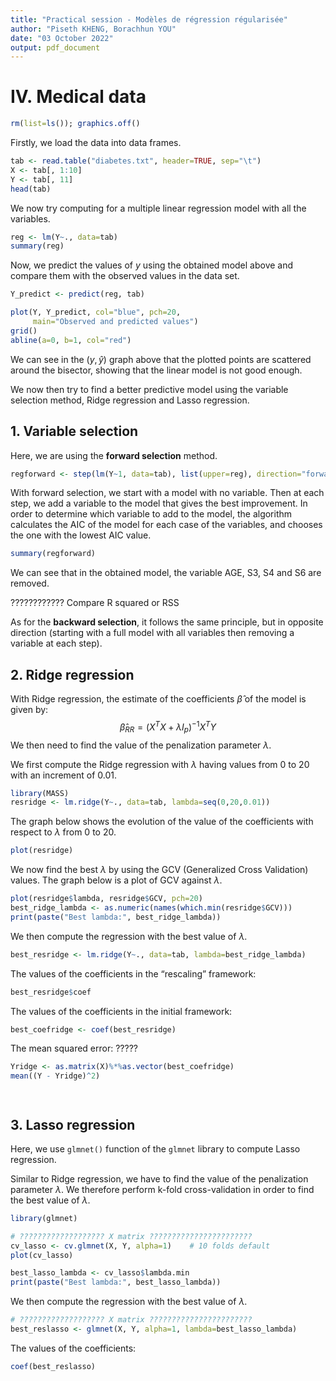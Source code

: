 ```yaml
---
title: "Practical session - Modèles de régression régularisée"
author: "Piseth KHENG, Borachhun YOU"
date: "03 October 2022"
output: pdf_document
---
```


# IV. Medical data

```r
rm(list=ls()); graphics.off()
```

Firstly, we load the data into data frames.
```r
tab <- read.table("diabetes.txt", header=TRUE, sep="\t")
X <- tab[, 1:10]
Y <- tab[, 11]
head(tab)
```

We now try computing for a multiple linear regression model with all the variables.
```r
reg <- lm(Y~., data=tab)
summary(reg)
```

Now, we predict the values of $y$ using the obtained model above and compare them with the observed values in the data set.
```r
Y_predict <- predict(reg, tab)

plot(Y, Y_predict, col="blue", pch=20, 
     main="Observed and predicted values")
grid()
abline(a=0, b=1, col="red")
```

We can see in the $(y,\hat{y})$ graph above that the plotted points are scattered around the bisector, showing that the linear model is not good enough.

We now then try to find a better predictive model using the variable selection method, Ridge regression and Lasso regression.

## 1. Variable selection

Here, we are using the **forward selection** method.
```r
regforward <- step(lm(Y~1, data=tab), list(upper=reg), direction="forward")
```
With forward selection, we start with a model with no variable. Then at each step, we add a variable to the model that gives the best improvement. In order to determine which variable to add to the model, the algorithm calculates the AIC of the model for each case of the variables, and chooses the one with the lowest AIC value.

```r
summary(regforward)
```
We can see that in the obtained model, the variable AGE, S3, S4 and S6 are removed.

???????????? Compare R squared or RSS

As for the **backward selection**, it follows the same principle, but in opposite direction (starting with a full model with all variables then removing a variable at each step).

## 2. Ridge regression

With Ridge regression, the estimate of the coefficients $\hat{\beta}$ of the model is given by:
$$\hat{\beta}_{RR} = (X^T X + \lambda I_p)^{-1} X^T Y$$
We then need to find the value of the penalization parameter $\lambda$.

We first compute the Ridge regression with $\lambda$ having values from 0 to 20 with an increment of 0.01.
```r
library(MASS)
resridge <- lm.ridge(Y~., data=tab, lambda=seq(0,20,0.01))
```

The graph below shows the evolution of the value of the coefficients with respect to $\lambda$ from 0 to 20.
```r
plot(resridge)
```

We now find the best $\lambda$ by using the GCV (Generalized Cross Validation) values. The graph below is a plot of GCV against $\lambda$.
```r
plot(resridge$lambda, resridge$GCV, pch=20)
best_ridge_lambda <- as.numeric(names(which.min(resridge$GCV)))
print(paste("Best lambda:", best_ridge_lambda))
```

We then compute the regression with the best value of $\lambda$.
```r
best_resridge <- lm.ridge(Y~., data=tab, lambda=best_ridge_lambda)
```

The values of the coefficients in the "rescaling" framework:
```r
best_resridge$coef
```

The values of the coefficients in the initial framework:
```r
best_coefridge <- coef(best_resridge)
```

The mean squared error: ?????
```r
Yridge <- as.matrix(X)%*%as.vector(best_coefridge)
mean((Y - Yridge)^2)
```

```r
```

```r
```

## 3. Lasso regression

Here, we use `glmnet()` function of the `glmnet` library to compute Lasso regression.

Similar to Ridge regression, we have to find the value of the penalization parameter $\lambda$. We therefore perform k-fold cross-validation in order to find the best value of $\lambda$.
```r
library(glmnet)

# ??????????????????? X matrix ???????????????????????
cv_lasso <- cv.glmnet(X, Y, alpha=1)    # 10 folds default
plot(cv_lasso)

best_lasso_lambda <- cv_lasso$lambda.min
print(paste("Best lambda:", best_lasso_lambda))
```

We then compute the regression with the best value of $\lambda$.
```r

# ??????????????????? X matrix ???????????????????????
best_reslasso <- glmnet(X, Y, alpha=1, lambda=best_lasso_lambda)
```

The values of the coefficients:
```r
coef(best_reslasso)
```
